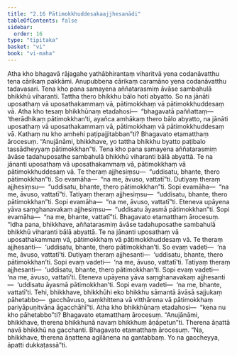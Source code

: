 ```yaml
---
title: "2.16 Pātimokkhuddesakaajjhesanādi"
tableOfContents: false
sidebar:
  order: 16
type: "tipitaka"
basket: "vi"
book: "vi-maha"
---
```



<DynamicBreadcrumb />

<Division number="155" book="vi-maha" e="ch" v="3" p="156">

<Paragraph number="649" book="vi-maha">
Atha kho bhagavā rājagahe yathābhirantaṃ viharitvā yena codanāvatthu tena cārikaṃ pakkāmi. Anupubbena cārikaṃ caramāno yena codanāvatthu tadavasari. Tena kho pana samayena aññatarasmiṃ āvāse sambahulā bhikkhū viharanti. Tattha thero bhikkhu bālo hoti abyatto. So na jānāti uposathaṃ vā uposathakammaṃ vā, pātimokkhaṃ vā pātimokkhuddesaṃ vā. Atha kho tesaṃ bhikkhūnaṃ etadahosi—  “bhagavatā paññattaṃ—  ‘therādhikaṃ pātimokkhan’ti, ayañca amhākaṃ thero bālo abyatto, na jānāti uposathaṃ vā uposathakammaṃ vā, pātimokkhaṃ vā pātimokkhuddesaṃ vā. Kathaṃ nu kho amhehi paṭipajjitabban”ti? Bhagavato etamatthaṃ ārocesuṃ. “Anujānāmi, bhikkhave, yo tattha bhikkhu byatto paṭibalo tassādheyyaṃ pātimokkhan”ti.
</Paragraph>

<Paragraph number="650" book="vi-maha">
Tena kho pana samayena aññatarasmiṃ āvāse tadahuposathe sambahulā bhikkhū viharanti bālā abyattā. Te na jānanti uposathaṃ vā uposathakammaṃ vā, pātimokkhaṃ vā pātimokkhuddesaṃ vā. Te theraṃ ajjhesiṃsu—  “uddisatu, bhante, thero pātimokkhan”ti. So evamāha—  “na me, āvuso, vattatī”ti. Dutiyaṃ theraṃ ajjhesiṃsu—  “uddisatu, bhante, thero pātimokkhan”ti. Sopi evamāha—  “na me, āvuso, vattatī”ti. Tatiyaṃ theraṃ ajjhesiṃsu—  “uddisatu, bhante, thero pātimokkhan”ti. Sopi evamāha—  “na me, āvuso, vattatī”ti. Eteneva upāyena yāva saṃghanavakaṃ ajjhesiṃsu—  “uddisatu āyasmā pātimokkhan”ti. Sopi evamāha—  “na me, bhante, vattatī”ti. Bhagavato etamatthaṃ ārocesuṃ.
</Paragraph>

<Paragraph number="651" book="vi-maha">
“Idha pana, bhikkhave, aññatarasmiṃ āvāse tadahuposathe sambahulā bhikkhū viharanti bālā abyattā. Te na jānanti uposathaṃ vā uposathakammaṃ vā, pātimokkhaṃ vā pātimokkhuddesaṃ vā. Te theraṃ ajjhesanti—  ‘uddisatu, bhante, thero pātimokkhan’ti. So evaṃ vadeti—  ‘na me, āvuso, vattatī’ti. Dutiyaṃ theraṃ ajjhesanti—  ‘uddisatu, bhante, thero pātimokkhan’ti. Sopi evaṃ vadeti—  ‘na me, āvuso, vattatī’ti. Tatiyaṃ theraṃ ajjhesanti—  ‘uddisatu, bhante, thero pātimokkhan’ti. Sopi evaṃ vadeti—  ‘na me, āvuso, vattatī’ti. Eteneva upāyena yāva saṃghanavakaṃ ajjhesanti—  ‘uddisatu āyasmā pātimokkhan’ti. Sopi evaṃ vadeti—  ‘na me, bhante, vattatī’ti. Tehi, bhikkhave, bhikkhūhi eko bhikkhu sāmantā āvāsā sajjukaṃ pāhetabbo—  gacchāvuso, saṃkhittena vā vitthārena vā pātimokkhaṃ pariyāpuṇitvāna āgacchāhī”ti.
</Paragraph>

<Paragraph number="652" book="vi-maha">
Atha kho bhikkhūnaṃ etadahosi—  “kena nu kho pāhetabbo”ti? Bhagavato etamatthaṃ ārocesuṃ. “Anujānāmi, bhikkhave, therena bhikkhunā navaṃ bhikkhuṃ āṇāpetun”ti. Therena āṇattā navā bhikkhū na gacchanti. Bhagavato etamatthaṃ ārocesuṃ. “Na, bhikkhave, therena āṇattena agilānena na gantabbaṃ. Yo na gaccheyya, āpatti dukkaṭassā”ti.
</Paragraph>
</Division>